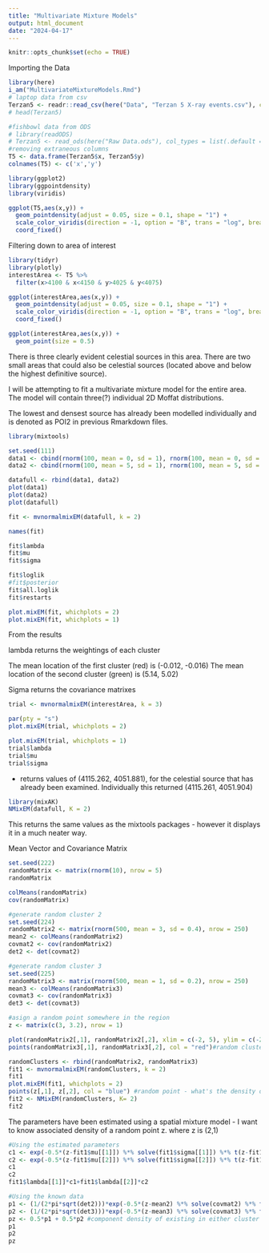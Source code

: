 ```yaml
---
title: "Multivariate Mixture Models"
output: html_document
date: "2024-04-17"
---
```


```r
knitr::opts_chunk$set(echo = TRUE)
```

Importing the Data
```r
library(here)
i_am("MultivariateMixtureModels.Rmd")
# laptop data from csv
Terzan5 <- readr::read_csv(here("Data", "Terzan 5 X-ray events.csv"), col_types = list(.default = readr::col_guess()), )
# head(Terzan5)

#fishbowl data from ODS
# library(readODS)
# Terzan5 <- read_ods(here("Raw Data.ods"), col_types = list(.default = readr::col_guess()), )
#removing extraneous columns
T5 <- data.frame(Terzan5$x, Terzan5$y)
colnames(T5) <- c('x','y')

library(ggplot2)
library(ggpointdensity)
library(viridis)

ggplot(T5,aes(x,y)) + 
  geom_pointdensity(adjust = 0.05, size = 0.1, shape = "1") + 
  scale_color_viridis(direction = -1, option = "B", trans = "log", breaks = c(10, 100, 1000, 10000)) + 
  coord_fixed()
```
Filtering down to area of interest
```r
library(tidyr)
library(plotly)
interestArea <- T5 %>%
  filter(x>4100 & x<4150 & y>4025 & y<4075)

ggplot(interestArea,aes(x,y)) + 
  geom_pointdensity(adjust = 0.05, size = 0.1, shape = "1") + 
  scale_color_viridis(direction = -1, option = "B", trans = "log", breaks = c(4, 16, 64)) + 
  coord_fixed()
```
```r
ggplot(interestArea,aes(x,y)) +
  geom_point(size = 0.5)
```


There is three clearly evident celestial sources in this area.
There are two small areas that could also be celestial sources (located above and below the highest definitive source).

I will be attempting to fit a multivariate mixture model for the entire area. The model will contain three(?) individual 2D Moffat distributions.

The lowest and densest source has already been modelled individually and is denoted as POI2 in previous Rmarkdown files. 

```r
library(mixtools)

set.seed(111)
data1 <- cbind(rnorm(100, mean = 0, sd = 1), rnorm(100, mean = 0, sd = 1))
data2 <- cbind(rnorm(100, mean = 5, sd = 1), rnorm(100, mean = 5, sd = 1))

datafull <- rbind(data1, data2)
plot(data1)
plot(data2)
plot(datafull)

fit <- mvnormalmixEM(datafull, k = 2)

names(fit)

fit$lambda
fit$mu
fit$sigma

fit$loglik
#fit$posterior
fit$all.loglik
fit$restarts

plot.mixEM(fit, whichplots = 2)
plot.mixEM(fit, whichplots = 1)
```
From the results 

lambda returns the weightings of each cluster

The mean location of the first cluster (red) is (-0.012, -0.016) 
The mean location of the second cluster (green) is (5.14, 5.02)

Sigma returns the covariance matrixes

```r
trial <- mvnormalmixEM(interestArea, k = 3)
```

```r
par(pty = "s")
plot.mixEM(trial, whichplots = 2)
```

```r
plot.mixEM(trial, whichplots = 1)
trial$lambda
trial$mu
trial$sigma
```
- returns values of (4115.262, 4051.881), for the celestial source that has already been examined.
Individually this returned (4115.261, 4051.904)
```r
library(mixAK)
NMixEM(datafull, K = 2)
```
This returns the same values as the mixtools packages - however it displays it in a much neater way.


Mean Vector and Covariance Matrix
```r
set.seed(222)
randomMatrix <- matrix(rnorm(10), nrow = 5)
randomMatrix

colMeans(randomMatrix)
cov(randomMatrix)
```
```r
#generate random cluster 2
set.seed(224)
randomMatrix2 <- matrix(rnorm(500, mean = 3, sd = 0.4), nrow = 250)
mean2 <- colMeans(randomMatrix2)
covmat2 <- cov(randomMatrix2)
det2 <- det(covmat2)

#generate random cluster 3
set.seed(225)
randomMatrix3 <- matrix(rnorm(500, mean = 1, sd = 0.2), nrow = 250)
mean3 <- colMeans(randomMatrix3)
covmat3 <- cov(randomMatrix3)
det3 <- det(covmat3)

#asign a random point somewhere in the region
z <- matrix(c(3, 3.2), nrow = 1)
```
```r
plot(randomMatrix2[,1], randomMatrix2[,2], xlim = c(-2, 5), ylim = c(-2, 5))#random cluster 2
points(randomMatrix3[,1], randomMatrix3[,2], col = "red")#random cluster 3
```

```r
randomClusters <- rbind(randomMatrix2, randomMatrix3)
fit1 <- mvnormalmixEM(randomClusters, k = 2)
fit1
plot.mixEM(fit1, whichplots = 2)
points(z[,1], z[,2], col = "blue") #random point - what's the density of this point if it exists in either cluster?
fit2 <- NMixEM(randomClusters, K= 2)
fit2
```
The parameters have been estimated using a spatial mixture model - I want to know associated density of a random point z. where z is (2,1)
```r
#Using the estimated parameters
c1 <- exp(-0.5*(z-fit1$mu[[1]]) %*% solve(fit1$sigma[[1]]) %*% t(z-fit1$mu[[1]]))/(2*pi*sqrt(det(fit1$sigma[[1]])))
c2 <- exp(-0.5*(z-fit1$mu[[2]]) %*% solve(fit1$sigma[[2]]) %*% t(z-fit1$mu[[2]]))/(2*pi*sqrt(det(fit1$sigma[[2]])))
c1
c2
fit1$lambda[[1]]*c1+fit1$lambda[[2]]*c2
```

```r
#Using the known data
p1 <- (1/(2*pi*sqrt(det2)))*exp(-0.5*(z-mean2) %*% solve(covmat2) %*% t(z-mean2)) #component density if existing in cluster 2
p2 <- (1/(2*pi*sqrt(det3)))*exp(-0.5*(z-mean3) %*% solve(covmat3) %*% t(z-mean3)) #component density if existing in cluster 3
pz <- 0.5*p1 + 0.5*p2 #component density of existing in either cluster
p1
p2
pz
```